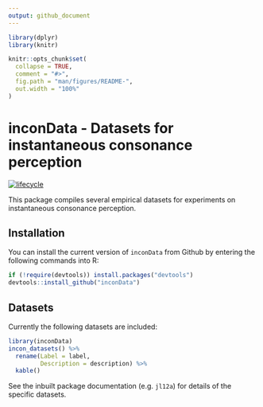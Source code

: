 ```yaml
---
output: github_document
---
```


<!-- README.md is generated from README.Rmd. Please edit that file -->

```r
library(dplyr)
library(knitr)

knitr::opts_chunk$set(
  collapse = TRUE,
  comment = "#>",
  fig.path = "man/figures/README-",
  out.width = "100%"
)
```
# inconData - Datasets for instantaneous consonance perception

[![lifecycle](https://img.shields.io/badge/lifecycle-maturing-blue.svg)](https://www.tidyverse.org/lifecycle/#maturing)

This package compiles several empirical datasets for experiments on instantaneous consonance perception.

## Installation

You can install the current version of `inconData` from Github
by entering the following commands into R:

``` r
if (!require(devtools)) install.packages("devtools")
devtools::install_github("inconData")
```

## Datasets

Currently the following datasets are included:

```r
library(inconData)
incon_datasets() %>% 
  rename(Label = label,
         Description = description) %>% 
  kable()
```


See the inbuilt package documentation (e.g. `jl12a`)
for details of the specific datasets.
